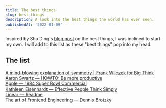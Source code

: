 ```yaml
---
title: The best things
slug: best-things
description: A look into the best things the world has ever seen.
publishedAt: '2022-01-09'
---
```


Inspired by Shu Ding's [blog post](https://shud.in/posts/the-best-things) on the best things, I was inclined to start my own. I will add to this list as these "best things" pop into my head.

## The list

[A mind-blowing explanation of symmetry | Frank Wilczek for Big Think](https://www.youtube.com/watch?v=sMg4XJG2XyY)<br />
[Aaron Swartz — HOWTO: Be more productive](http://www.aaronsw.com/weblog/productivity)<br />
[Apple — 1984 Super Bowl Commercial](https://www.youtube.com/watch?v=2zfqw8nhUwA)<br />
[Kathleen Eisenhardt — Effective People Think Simply](https://www.youtube.com/watch?v=TfPMHkYaYCo)<br />
[Linear — Readme](https://linear.app/readme)<br />
[The art of Frontend Engineering — Dennis Brotzky](https://www.narative.co/articles/the-art-of-frontend-engineering)
